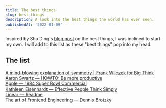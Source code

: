 ```yaml
---
title: The best things
slug: best-things
description: A look into the best things the world has ever seen.
publishedAt: '2022-01-09'
---
```


Inspired by Shu Ding's [blog post](https://shud.in/posts/the-best-things) on the best things, I was inclined to start my own. I will add to this list as these "best things" pop into my head.

## The list

[A mind-blowing explanation of symmetry | Frank Wilczek for Big Think](https://www.youtube.com/watch?v=sMg4XJG2XyY)<br />
[Aaron Swartz — HOWTO: Be more productive](http://www.aaronsw.com/weblog/productivity)<br />
[Apple — 1984 Super Bowl Commercial](https://www.youtube.com/watch?v=2zfqw8nhUwA)<br />
[Kathleen Eisenhardt — Effective People Think Simply](https://www.youtube.com/watch?v=TfPMHkYaYCo)<br />
[Linear — Readme](https://linear.app/readme)<br />
[The art of Frontend Engineering — Dennis Brotzky](https://www.narative.co/articles/the-art-of-frontend-engineering)
